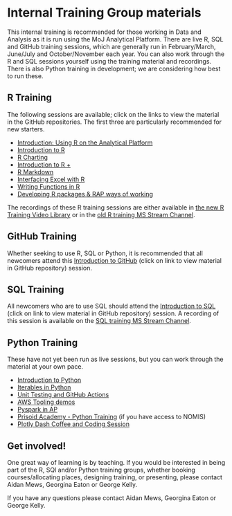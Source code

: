 # Internal Training Group materials {#ITG}

This internal training is recommended for those working in Data and Analysis as it is run using the MoJ Analytical Platform. There are live R, SQL and GitHub training sessions, which are generally run in February/March, June/July and October/November each year. You can also work through the R and SQL sessions yourself using the training material and recordings. There is also Python training in development; we are considering how best to run these.  

## R Training

The following sessions are available; click on the links to view the material in the GitHub repositories. The first three are particularly recommended for new starters.   

* [Introduction: Using R on the Analytical Platform](https://github.com/moj-analytical-services/intro_using_r_on_ap)
* [Introduction to R](https://github.com/moj-analytical-services/IntroRTraining)
* [R Charting](https://github.com/moj-analytical-services/ggplotTraining)
* [Introduction to R +](https://github.com/moj-analytical-services/intro_r_training_extension)
*	[R Markdown](https://github.com/moj-analytical-services/rmarkdown_training)
*	[Interfacing Excel with R](https://github.com/moj-analytical-services/r-excel-training)
*	[Writing Functions in R](https://github.com/moj-analytical-services/writing_functions_in_r)
*	[Developing R packages & RAP ways of working](https://github.com/moj-analytical-services/rpackage_training)

The recordings of these R training sessions are either available in [the new R Training Video Library](https://justiceuk.sharepoint.com/:f:/s/RTrainingGroup/Ev1kwXxGaVNNpLwFg4drakUBNUpZz72DRdcD8PipkU-u9A?e=SQzeJL) or in the [old R training MS Stream Channel](https://web.microsoftstream.com/channel/aa3cda5d-99d6-4e9d-ac5e-6548dd55f52a).

## GitHub Training

Whether seeking to use R, SQL or Python, it is recommended that all newcomers attend this [Introduction to GitHub](https://github.com/moj-analytical-services/git-training-class) (click on link to view material in GitHub repository) session.	

## SQL Training

All newcomers who are to use SQL should attend the [Introduction to SQL](https://github.com/moj-analytical-services/sql_training) (click on link to view material in GitHub repository) session. A recording of this session is available on the [SQL training MS Stream Channel](https://web.microsoftstream.com/channel/7cd1cdaf-79cb-4e1e-ab2b-448d8f69f6a1).

## Python Training

These have not yet been run as live sessions, but you can work through the material at your own pace.

* [Introduction to Python](https://github.com/moj-analytical-services/intro-to-python)
* [Iterables in Python](https://github.com/moj-analytical-services/python-training-iterables)
* [Unit Testing and GitHub Actions](https://github.com/moj-analytical-services/actions-workshop)
* [AWS Tooling demos](https://github.com/moj-analytical-services/mojap-aws-tools-demo)
* [Pyspark in AP](https://github.com/moj-analytical-services/pyspark-in-AP-guidance)
* [Prisoid Academy - Python Training](https://github.com/moj-analytical-services/Prisoid-Academy/tree/main/Python) (if you have access to NOMIS)
* [Plotly Dash Coffee and Coding Session](https://github.com/moj-analytical-services/Coffee-and-Coding/tree/master/2020-04-14%20Python%20webapps%20using%20Plotly%20Dash)

## Get involved!

One great way of learning is by teaching. If you would be interested in being part of the R, SQl and/or Python training groups, whether booking courses/allocating places, designing training, or presenting, please contact Aidan Mews, Georgina Eaton or George Kelly.

If you have any questions please contact Aidan Mews, Georgina Eaton or George Kelly.
